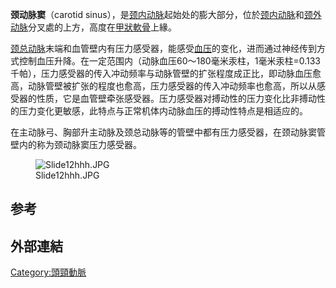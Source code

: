 
{{Infobox anatomy
| Name        = 颈动脉窦
| Latin       = sinus caroticus
| Image       = Gray513.png
| Caption     = 颈部动脉图，'''颈动脉窦'''位于[[颈内动脉|颈内动脉]]起始处
| Image2      =
| Caption2    =
| Precursor   =
| System      =
| Artery      = 颈动脉
| Vein        =
| Nerve       = {{le|舌咽神经颈动脉窦支|branch of glossopharyngeal nerve to carotid sinus}}
| Lymph       = 
<!--
| MeshName    = Carotid+Sinus
| MeshNumber  = A07.231.114.186.456
| DorlandsPre = s_12
| DorlandsSuf = 12738619
-->
}}
'''颈动脉窦'''（carotid sinus），是[[颈内动脉|颈内动脉]]起始处的膨大部分，位於[[颈内动脉|颈内动脉]]和[[颈外动脉|颈外动脉]]分叉處的上方，高度在[[甲狀軟骨|甲狀軟骨]]上緣。

[[颈总动脉|颈总动脉]]末端和血管壁内有压力感受器，能感受[[血压|血压]]的变化，进而通过神经传到方式控制血压升降。在一定范围内（动脉血压60～180毫米汞柱，1毫米汞柱=0.133千帕），压力感受器的传入冲动频率与动脉管壁的扩张程度成正比，即动脉血压愈高，动脉管壁被扩张的程度也愈高，压力感受器的传入冲动频率也愈高，所以从感受器的性质，它是血管壁牵张感受器。压力感受器对搏动性的压力变化比非搏动性的压力变化更敏感，此特点与正常机体内动脉血压的搏动性特点是相适应的。

在主动脉弓、胸部升主动脉及颈总动脉等的管壁中都有压力感受器，在颈动脉窦管壁内的称为颈动脉窦压力感受器。

[[File:Slide12hhh.JPG|thumb]]

== 参考 ==

== 外部連結 ==


[[Category:頭頸動脈|Category:頭頸動脈]]